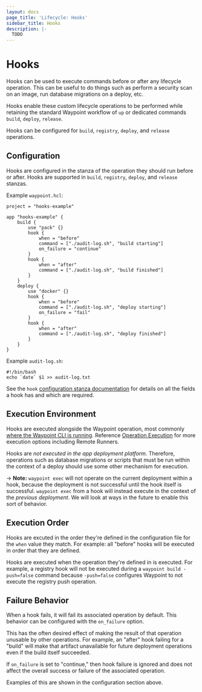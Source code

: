 ```yaml
---
layout: docs
page_title: 'Lifecycle: Hooks'
sidebar_title: Hooks
description: |-
  TODO
---
```


# Hooks

Hooks can be used to execute commands before or after any lifecycle operation.
This can be useful to do things such as perform a security scan on an image,
run database migrations on a deploy, etc.

Hooks enable these custom lifecycle operations to be performed while
retaining the standard Waypoint workflow of `up` or dedicated commands
`build`, `deploy`, `release`.

Hooks can be configured for `build`, `registry`, `deploy`, and `release`
operations.

## Configuration

Hooks are configured in the stanza of the operation they should run
before or after. Hooks are supported in `build`, `registry`, `deploy`,
and `release` stanzas.

Example `waypoint.hcl`:

```hcl
project = "hooks-example"

app "hooks-example" {
    build {
        use "pack" {}
        hook {
            when = "before"
            command = ["./audit-log.sh", "build starting"]
            on_failure = "continue"
        }
        hook {
            when = "after"
            command = ["./audit-log.sh", "build finished"]
        }
    }
    deploy {
        use "docker" {}
        hook {
            when = "before"
            command = ["./audit-log.sh", "deploy starting"]
            on_failure = "fail"
        }
        hook {
            when = "after"
            command = ["./audit-log.sh", "deploy finished"]
        }
    }
}
```

Example `audit-log.sh`:

```shell
#!/bin/bash
echo `date` $1 >> audit-log.txt
```

See the `hook` [configuration stanza documentation](/docs/waypoint-hcl/hook)
for details on all the fields a hook has and which are required.

## Execution Environment

Hooks are executed alongside the Waypoint operation, most commonly [where the Waypoint CLI is running](/docs/internals/execution#most-common-cli-and-a-remote-server).
Reference [Operation Execution](/docs/internals/execution) for more execution options including Remote Runners.

Hooks are _not executed in the app deployment platform_. Therefore, operations
such as database migrations or scripts that must be run within the context
of a deploy should use some other mechanism for execution.

-> **Note:** `waypoint exec` will not operate on the current deployment
within a hook, because the deployment is not successful until the hook
itself is successful. `waypoint exec` from a hook will instead execute in the context of the
_previous deployment_. We will look at ways in the future to enable this sort
of behavior.

## Execution Order

Hooks are excuted in the order they're defined in the configuration
file for the `when` value they match. For example: all "before" hooks will be executed in order that they are
defined.

Hooks are executed when the operation they're defined in is executed.
For example, a registry hook will not be executed during a `waypoint build -push=false`
command because `-push=false` configures Waypoint to not execute the
registry push operation.

## Failure Behavior

When a hook fails, it will fail its associated operation by default.
This behavior can be configured with the `on_failure` option.

This has the often desired effect of making the result of that operation
unusable by other operations. For example, an "after" hook failing for a
"build" will make that artifact unavailable for future deployment operations
even if the build itself succeeded.

If `on_failure` is set to "continue," then hook failure is ignored
and does not affect the overall success or failure of the associated operation.

Examples of this are shown in the configuration section above.
